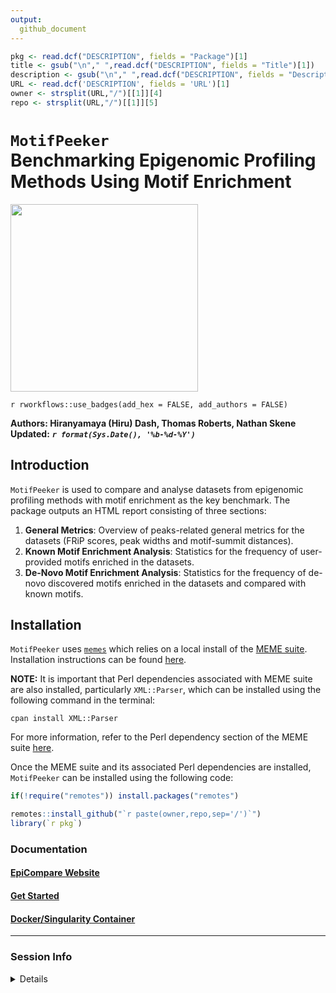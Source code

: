 ```yaml
---
output:
  github_document
---
```


```r
pkg <- read.dcf("DESCRIPTION", fields = "Package")[1]
title <- gsub("\n"," ",read.dcf("DESCRIPTION", fields = "Title")[1])
description <- gsub("\n"," ",read.dcf("DESCRIPTION", fields = "Description")[1])
URL <- read.dcf('DESCRIPTION', fields = 'URL')[1]
owner <- strsplit(URL,"/")[[1]][4]
repo <- strsplit(URL,"/")[[1]][5]
```

# <code>MotifPeeker</code><br>Benchmarking Epigenomic Profiling Methods Using Motif Enrichment  
![](https://github.com/neurogenomics/MotifPeeker/raw/master/inst/hex/hex.png){style='height: 300px !important;'}

`r rworkflows::use_badges(add_hex = FALSE, add_authors = FALSE)`

**Authors: Hiranyamaya (Hiru) Dash, Thomas Roberts, Nathan Skene**  
**Updated:** ***`r format(Sys.Date(), '%b-%d-%Y')`***  


## Introduction

`MotifPeeker` is used to compare and analyse datasets from epigenomic
profiling methods with motif enrichment as the key benchmark. The package
outputs an HTML report consisting of three sections:  

1. **General Metrics**: Overview of peaks-related general metrics for the
datasets (FRiP scores, peak widths and motif-summit distances). 
2. **Known Motif Enrichment Analysis**: Statistics for the frequency of
user-provided motifs enriched in the datasets. 
3. **De-Novo Motif Enrichment Analysis**: Statistics for the frequency of
de-novo discovered motifs enriched in the datasets and compared with known
motifs. 
 
<!-- If you use ``r pkg``, please cite:  -->

<!-- > `r utils::citation(pkg)$textVersion` -->

## Installation 

`MotifPeeker` uses
[`memes`](https://www.bioconductor.org/packages/release/bioc/html/memes.html)
which relies on a local install of the
[MEME suite](https://meme-suite.org/meme/). Installation instructions can be
found [here](https://www.bioconductor.org/packages/release/bioc/vignettes/
memes/inst/doc/install_guide.html).

**NOTE:** It is important that Perl dependencies associated with MEME suite are
also installed, particularly `XML::Parser`, which can be installed using the
following command in the terminal:
```
cpan install XML::Parser
```
For more information, refer to the Perl dependency section of the MEME suite
[here](https://meme-suite.org/meme/doc/install.html#prereq_perl).

Once the MEME suite and its associated Perl dependencies are installed,
`MotifPeeker` can be installed using the following code:
```R
if(!require("remotes")) install.packages("remotes")

remotes::install_github("`r paste(owner,repo,sep='/')`")
library(`r pkg`)
```


### Documentation 

#### [EpiCompare Website](https://`r owner`.github.io/`r repo`) 
#### [Get Started](https://neurogenomics.github.io/MotifPeeker/articles/MotifPeeker.html) 
#### [Docker/Singularity Container](https://neurogenomics.github.io/MotifPeeker/articles/docker.html) 


<hr>

### Session Info

<details>
```r
utils::sessionInfo()
```
</details>

